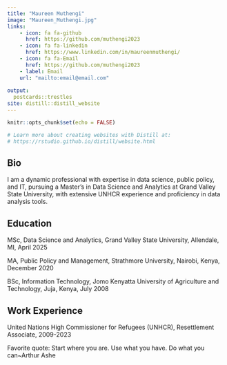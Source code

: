 ```yaml
---
title: "Maureen Muthengi"
image: "Maureen_Muthengi.jpg"
links:
    - icon: fa fa-github
      href: https://github.com/muthengi2023 
    - icon: fa fa-linkedin
      href: https://www.linkedin.com/in/maureenmuthengi/ 
    - icon: fa fa-Email
      href: https://github.com/muthengi2023
    - label: Email
    url: "mailto:email@email.com"
    
output:
  postcards::trestles
site: distill::distill_website
---
```


```r
knitr::opts_chunk$set(echo = FALSE)

# Learn more about creating websites with Distill at:
# https://rstudio.github.io/distill/website.html

```

## Bio
I am a dynamic professional with expertise in data science, public policy, and IT, pursuing a Master's in Data Science and Analytics at Grand Valley State University, with extensive UNHCR experience and proficiency in data analysis tools.

## Education
MSc, Data Science and Analytics, Grand Valley State University, Allendale, MI, April 2025

MA, Public Policy and Management, Strathmore University, Nairobi, Kenya, December 2020

BSc, Information Technology, Jomo Kenyatta University of Agriculture and Technology, Juja, Kenya, July 2008

## Work Experience
United Nations High Commissioner for Refugees (UNHCR), Resettlement Associate, 2009-2023


Favorite quote: Start where you are. Use what you have. Do what you can~Arthur Ashe
